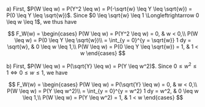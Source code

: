 a) First, $P(W \leq w) = P(Y^2 \leq w) = P(-\sqrt{w} \leq Y \leq \sqrt{w}) = P(0 \leq Y \leq \sqrt{w})$.
Since $0 \leq \sqrt{w} \leq 1 \Longleftrightarrow 0 \leq w \leq 1$, we thus have

$$
F_W(w) =
\begin{cases}
    P(W \leq w) = P(Y^2 \leq w) = 0, & w < 0,\\
    P(W \leq w) = P(0 \leq Y \leq \sqrt{w})\\
    = \int_{y = 0}^{y = \sqrt{w}} 1 dy = \sqrt{w}, & 0 \leq w \leq 1,\\
    P(W \leq w) = P(0 \leq Y \leq \sqrt{w}) = 1, & 1 < w
\end{cases}
$$

b) First, $P(W \leq w) = P(\sqrt{Y} \leq w) = P(Y \leq w^2)$.
Since $0 \leq w^2 \leq 1 \Longleftrightarrow 0 \leq w \leq 1$, we have

$$
F_W(w) =
\begin{cases}
  P(W \leq w) = P(\sqrt{Y} \leq w) = 0, & w < 0,\\
  P(W \leq w) = P(Y \leq w^2)\\
  = \int_{y = 0}^{y = w^2} 1 dy = w^2, & 0 \leq w \leq 1,\\
  P(W \leq w) = P(Y \leq w^2) = 1, & 1 < w
\end{cases}
$$
